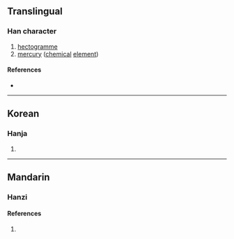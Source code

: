 {{character info/new}}
==Translingual==

===Han character===
{{Han char|rn=10|rad=儿|as=11|sn=13|four=|canj=JUMA|ids=⿺克百}}

# [[hectogramme]]
# [[mercury]] ([[chemical]] [[element]])

====References====
* {{Han ref|kx=0125.211|dkj=01394|dj=0266.060|hdz=10274.031|uh=5161|ud=20833|bh=A25D|bd=41565}}

----

==Korean==

===Hanja===
{{ko-hanja|hangeul=백|rv=baek|mr=paek|y=payk}}

# {{defn|lang=ko|sort=儿11}}

----

==Mandarin==

===Hanzi===
{{cmn-hanzi|pin=[[bǎikè]] ([[bai4]] [[ke3]])|wg=bai<sup>4</sup>ke<sup>3</sup>}}

====References====

# {{defn|lang=cmn|sort=儿11}}
